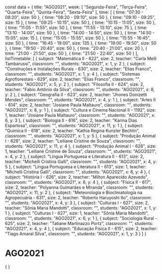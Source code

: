 const data = {
  title: "AGO2021",
  week: [
    "Segunda-Feira",
    "Terça-Feira",
    "Quarta-Feira",
    "Quinta-Feira",
    "Sexta-Feira"
  ],
  time: [
    {
      time: "07:30 - 08:20",
      size: 50
    },
    {
      time: "08:20 - 09:10",
      size: 50
    },
    {
      time: "09:10 - 09:25",
      size: 15
    },
    {
      time: "09:25 - 10:15",
      size: 50
    },
    {
      time: "10:15 - 11:05",
      size: 50
    },
    {
      time: "11:05 - 11:55",
      size: 50
    },
    {
      time: "11:55 - 13:10",
      size: 75
    },
    {
      time: "13:10 - 14:00",
      size: 50
    },
    {
      time: "14:00 - 14:50",
      size: 50
    },
    {
      time: "14:50 - 15:05",
      size: 15
    },
    {
      time: "15:05 - 15:55",
      size: 50
    },
    {
      time: "15:55 - 16:45",
      size: 50
    },
    {
      time: "16:45 - 19:00",
      size: 135
    },
    {
      time: "19:00 - 19:50",
      size: 50
    },
    {
      time: "19:50 - 20:40",
      size: 50
    },
    {
      time: "20:40 - 21:00",
      size: 20
    },
    {
      time: "21:00 - 21:50",
      size: 50
    },
    {
      time: "21:50 - 22:40",
      size: 50
    }
  ],
  listTimetable: [
    {
      subject: "Matemática II - 622",
      size: 2,
      teacher: "Carla Melli Tambarussi",
      classroom: "",
      students: "AGO2021",
      x: 1,
      y: 2
    },
    {
      subject: "Construções e Instalações Rurais - 630",
      size: 2,
      teacher: "Elias Franco",
      classroom: "",
      students: "AGO2021",
      x: 1,
      y: 4
    },
    {
      subject: "Sistemas Agroflorestais - 629",
      size: 2,
      teacher: "Elias Franco",
      classroom: "",
      students: "AGO2021",
      x: 5,
      y: 2
    },
    {
      subject: "Filosofia II - 624",
      size: 2,
      teacher: "Fabio Antônio da Silva",
      classroom: "",
      students: "AGO2021",
      x: 8,
      y: 2
    },
    {
      subject: "Geografia II - 623",
      size: 2,
      teacher: "Jhones Donizetti Mendes",
      classroom: "",
      students: "AGO2021",
      x: 4,
      y: 1
    },
    {
      subject: "Artes II - 614",
      size: 2,
      teacher: "Josiane Paula Maltauro",
      classroom: "",
      students: "AGO2021",
      x: 8,
      y: 1
    },
    {
      subject: "Cultura e Cinema Nacional II - 1192",
      size: 1,
      teacher: "Josiane Paula Maltauro",
      classroom: "",
      students: "AGO2021",
      x: 6,
      y: 3
    },
    {
      subject: "Biologia II - 616",
      size: 2,
      teacher: "Karina Dias Espartosa",
      classroom: "",
      students: "AGO2021",
      x: 11,
      y: 1
    },
    {
      subject: "Química II - 618",
      size: 2,
      teacher: "Kathia Regina Kunzler Bechlin",
      classroom: "",
      students: "AGO2021",
      x: 1,
      y: 5
    },
    {
      subject: "Produção Animal I - 628",
      size: 2,
      teacher: "Leiliane Cristine de Souza",
      classroom: "",
      students: "AGO2021",
      x: 11,
      y: 4
    },
    {
      subject: "Produção Animal I - 628",
      size: 1,
      teacher: "Leiliane Cristine de Souza",
      classroom: "",
      students: "AGO2021",
      x: 4,
      y: 2
    },
    {
      subject: "Língua Portuguesa e Literatura II - 613",
      size: 2,
      teacher: "Michelli Cristina Galli",
      classroom: "",
      students: "AGO2021",
      x: 4,
      y: 5
    },
    {
      subject: "Língua Portuguesa e Literatura II - 613",
      size: 1,
      teacher: "Michelli Cristina Galli",
      classroom: "",
      students: "AGO2021",
      x: 6,
      y: 4
    },
    {
      subject: "História I - 626",
      size: 2,
      teacher: "Milton Aparecido Azevedo",
      classroom: "",
      students: "AGO2021",
      x: 8,
      y: 4
    },
    {
      subject: "Física II - 617",
      size: 2,
      teacher: "Polyanna Guimarães e Miranda",
      classroom: "",
      students: "AGO2021",
      x: 11,
      y: 2
    },
    {
      subject: "Meteorologia e Bioclimatologia na Agropecuária - 631",
      size: 2,
      teacher: "Roberto Haruyoshi Ito",
      classroom: "",
      students: "AGO2021",
      x: 4,
      y: 3
    },
    {
      subject: "Culturas I - 627",
      size: 2,
      teacher: "Sônia Maria Mandotti",
      classroom: "",
      students: "AGO2021",
      x: 1,
      y: 1
    },
    {
      subject: "Culturas I - 627",
      size: 1,
      teacher: "Sônia Maria Mandotti",
      classroom: "",
      students: "AGO2021",
      x: 6,
      y: 1
    },
    {
      subject: "Sociologia Rural - 625",
      size: 2,
      teacher: "Tatiane Martinazzo Portz",
      classroom: "",
      students: "AGO2021",
      x: 4,
      y: 4
    },
    {
      subject: "Educação Física II - 615",
      size: 2,
      teacher: "Tiago Amaral Silva",
      classroom: "",
      students: "AGO2021",
      x: 1,
      y: 3
    }
  ]
}

# AGO2021

<div>
    {
        <Grid
            title={data.title}
            weekDays={data.week}
            time={data.time}
            listClasses={data.listTimetable}
        />
    }
</div>